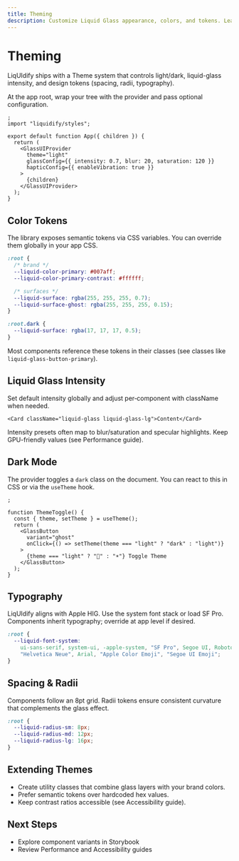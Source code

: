 ```yaml
---
title: Theming
description: Customize Liquid Glass appearance, colors, and tokens. Learn how ThemeProvider and design tokens work together.
---
```

# Theming

LiqUIdify ships with a Theme system that controls light/dark, liquid-glass intensity, and design tokens (spacing, radii, typography).

At the app root, wrap your tree with the provider and pass optional configuration.

```tsx
;
import "liquidify/styles";

export default function App({ children }) {
  return (
    <GlassUIProvider
      theme="light"
      glassConfig={{ intensity: 0.7, blur: 20, saturation: 120 }}
      hapticConfig={{ enableVibration: true }}
    >
      {children}
    </GlassUIProvider>
  );
}
```

## Color Tokens

The library exposes semantic tokens via CSS variables. You can override them globally in your app CSS.

```css
:root {
  /* brand */
  --liquid-color-primary: #007aff;
  --liquid-color-primary-contrast: #ffffff;

  /* surfaces */
  --liquid-surface: rgba(255, 255, 255, 0.7);
  --liquid-surface-ghost: rgba(255, 255, 255, 0.15);
}

:root.dark {
  --liquid-surface: rgba(17, 17, 17, 0.5);
}
```

Most components reference these tokens in their classes (see classes like `liquid-glass-button-primary`).

## Liquid Glass Intensity

Set default intensity globally and adjust per‑component with className when needed.

```tsx
<Card className="liquid-glass liquid-glass-lg">Content</Card>
```

Intensity presets often map to blur/saturation and specular highlights. Keep GPU-friendly values (see Performance guide).

## Dark Mode

The provider toggles a `dark` class on the document. You can react to this in CSS or via the `useTheme` hook.

```tsx
;

function ThemeToggle() {
  const { theme, setTheme } = useTheme();
  return (
    <GlassButton
      variant="ghost"
      onClick={() => setTheme(theme === "light" ? "dark" : "light")}
    >
      {theme === "light" ? "🌙" : "☀️"} Toggle Theme
    </GlassButton>
  );
}
```

## Typography

LiqUIdify aligns with Apple HIG. Use the system font stack or load SF Pro. Components inherit typography; override at app level if desired.

```css
:root {
  --liquid-font-system:
    ui-sans-serif, system-ui, -apple-system, "SF Pro", Segoe UI, Roboto,
    "Helvetica Neue", Arial, "Apple Color Emoji", "Segoe UI Emoji";
}
```

## Spacing & Radii

Components follow an 8pt grid. Radii tokens ensure consistent curvature that complements the glass effect.

```css
:root {
  --liquid-radius-sm: 8px;
  --liquid-radius-md: 12px;
  --liquid-radius-lg: 16px;
}
```

## Extending Themes

- Create utility classes that combine glass layers with your brand colors.
- Prefer semantic tokens over hardcoded hex values.
- Keep contrast ratios accessible (see Accessibility guide).

## Next Steps

- Explore component variants in Storybook
- Review Performance and Accessibility guides
